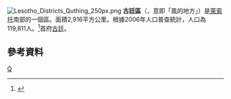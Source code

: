 [[File:Lesotho_Districts_Quthing_250px.png|right]]
'''古廷區'''（{{lang-en|Quthing District}}，意即「風的地方」）是[[萊索托|萊索托]]南部的一個區。面積2,916平方公里。根據2006年人口普查統計，人口為119,811人。<ref>{{cite web |url=http://www.bos.gov.ls/2006_census.htm |title=2006 census |work=Lesotho Bureau of Statistics |accessdate=2008-04-15 |deadurl=yes |archiveurl=https://web.archive.org/web/20080828172509/http://www.bos.gov.ls/2006_census.htm |archivedate=2008-08-28 }}</ref>首府[[古廷|古廷]]。

{{Districts_of_Lesotho}}

== 參考資料 ==
{{Reflist}}

{{賴索托行政區劃}}

[[Category:萊索托行政區劃|Q]]
